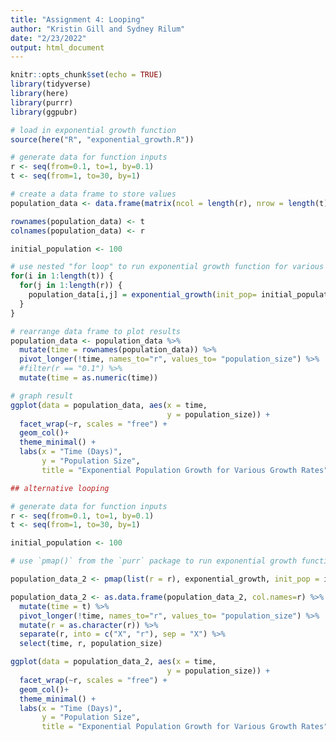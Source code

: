 ```yaml
---
title: "Assignment 4: Looping"
author: "Kristin Gill and Sydney Rilum"
date: "2/23/2022"
output: html_document
---
```


```r
knitr::opts_chunk$set(echo = TRUE)
library(tidyverse)
library(here)
library(purrr)
library(ggpubr)
```

```r
# load in exponential growth function
source(here("R", "exponential_growth.R"))

# generate data for function inputs
r <- seq(from=0.1, to=1, by=0.1)
t <- seq(from=1, to=30, by=1)

# create a data frame to store values
population_data <- data.frame(matrix(ncol = length(r), nrow = length(t)))

rownames(population_data) <- t
colnames(population_data) <- r

initial_population <- 100

# use nested "for loop" to run exponential growth function for various growth rates over thirty days
for(i in 1:length(t)) {
  for(j in 1:length(r)) {
    population_data[i,j] = exponential_growth(init_pop= initial_population, r = r[j], t=t[i])
  }
}

# rearrange data frame to plot results
population_data <- population_data %>% 
  mutate(time = rownames(population_data)) %>% 
  pivot_longer(!time, names_to="r", values_to= "population_size") %>% 
  #filter(r == "0.1") %>% 
  mutate(time = as.numeric(time))

# graph result
ggplot(data = population_data, aes(x = time,
                                   y = population_size)) +
  facet_wrap(~r, scales = "free") +
  geom_col()+
  theme_minimal() +
  labs(x = "Time (Days)", 
       y = "Population Size",
       title = "Exponential Population Growth for Various Growth Rates")
```

```r
## alternative looping

# generate data for function inputs
r <- seq(from=0.1, to=1, by=0.1)
t <- seq(from=1, to=30, by=1)

initial_population <- 100

# use `pmap()` from the `purr` package to run exponential growth function for various growth rates over thirty days

population_data_2 <- pmap(list(r = r), exponential_growth, init_pop = initial_population, t = t)

population_data_2 <- as.data.frame(population_data_2, col.names=r) %>% 
  mutate(time = t) %>% 
  pivot_longer(!time, names_to="r", values_to= "population_size") %>% 
  mutate(r = as.character(r)) %>% 
  separate(r, into = c("X", "r"), sep = "X") %>% 
  select(time, r, population_size)

ggplot(data = population_data_2, aes(x = time,
                                   y = population_size)) +
  facet_wrap(~r, scales = "free") +
  geom_col()+
  theme_minimal() +
  labs(x = "Time (Days)", 
       y = "Population Size",
       title = "Exponential Population Growth for Various Growth Rates")
```


